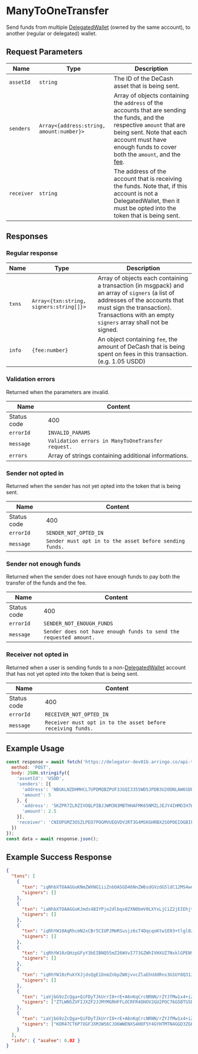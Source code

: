 # ManyToOneTransfer

Send funds from multiple [DelegatedWallet](/docs/concepts/delegated-wallets) (owned by the same account), to another (regular or delegated) wallet.

## Request Parameters

|     Name    |                    Type                   | Description |
| ----------- | ----------------------------------------- | ----------- | 
| `assetId`   | `string`                                  | The ID of the DeCash asset that is being sent. |
| `senders`   | `Array<{address:string, amount:number}>`  | Array of objects containing the `address` of the accounts that are sending the funds, and the respective `amount` that are being sent. Note that each account must have enough funds to cover both the `amount`, and the [fee](#TODO). |
| `receiver`  | `string`                                  | The address of the account that is receiving the funds. Note that, if this account is not a DelegatedWallet, then it must be opted into the token that is being sent. | 

## Responses

### Regular response

|     Name    |                   Type                  | Description |
| ----------- | --------------------------------------- | ----------- | 
| `txns`      | `Array<{txn:string, signers:string[]}>` | Array of objects each containing a transaction (in msgpack) and an array of `signers` (a list of addresses of the accounts that must sign the transaction). Transactions with an empty `signers` array shall not be signed. |
| `info`      | `{fee:number}`                          | An object containing `fee`, the amount of DeCash that is being spent on fees in this transaction. (e.g. 1.05 USDD) | 

### Validation errors

Returned when the parameters are invalid.

|     Name    |                              Content                              |
| ----------- | ----------------------------------------------------------------- |
| Status code | 400                                                               |
| `errorId`   | `INVALID_PARAMS`                                                  |
| `message`   | `Validation errors in ManyToOneTransfer request.`                 | 
| `errors`    | Array of strings containing additional informations.              |

### Sender not opted in 

Returned when the sender has not yet opted into the token that is being sent.

|     Name    |                              Content                              |
| ----------- | ----------------------------------------------------------------- |
| Status code | 400                                                               |
| `errorId`   | `SENDER_NOT_OPTED_IN`                                             |
| `message`   | `Sender must opt in to the asset before sending funds.`           | 

### Sender not enough funds

Returned when the sender does not have enough funds to pay both the transfer of the funds and the fee.

|     Name    |                              Content                              |
| ----------- | ----------------------------------------------------------------- |
| Status code | 400                                                               |
| `errorId`   | `SENDER_NOT_ENOUGH_FUNDS`                                         |
| `message`   | `Sender does not have enough funds to send the requested amount.` |

### Receiver not opted in

Returned when a user is sending funds to a non-[DelegatedWallet](/docs/concepts/delegated-wallets) account that has not yet opted into the token that is being sent.

|     Name    |                              Content                              |
| ----------- | ----------------------------------------------------------------- |
| Status code | 400                                                               |
| `errorId`   | `RECEIVER_NOT_OPTED_IN`                                           |
| `message`   | `Receiver must opt in to the asset before receiving funds.`       |

## Example Usage

<Tabs>
<TabItem value="js" label="JavaScript">

```js
const response = await fetch('https://delegator-dev01b.arringo.co/api-test/ManyToOneTransfer', {
  method: 'POST',
  body: JSON.stringify({
    'assetId': 'USDD',
    'senders': [{
      'address': 'NBGKLNZDHMHCL7UPDMQBZPUF3JGQI3355WD5JPDB3U2ODNLAW6SDPO67JE',
      'amount': 5
    }, {
      'address': '5KZPR7ZLRZIVOQLPIBJJWM3N3MBTHHAFMK65NMZLJEJY4IHMDIH7WFFIOE',
      'amount': 2.5
    }],
    'receiver': 'CNIOPGMZ3OSZLPEO7POGMVUEQVDV2RT3G4MSKGHRBX2SOPOEIOGBIFIMVQ'
  })
});
const data = await response.json();
```

</TabItem>
</Tabs>

## Example Success Response

```json
{
  "txns": [
    {
      "txn": "iqNhbXTOAAGGoKNmZWXNG1iiZnbOASGD46NnZW6sdGVzdG5ldC12MS4womdoxCBIY7UYpLPITsgQ8i1PEIHLD3HwWaesIN7GL39w5Qk6IqNncnDEIAI+pMgc52yXFnTJYkQeo4naJuyfh7HvRYCHvHRhIc+domx2zgEhh8ujcmN2xCDM12b3NSoTfJdJSzDDROUq3CiWPHHdXRqae4X/G6GZuqNzbmTEIGvkIhQ8kyZFK6yPPqxPgOpyqgq3DUTTf62WCXzMNcePpHR5cGWjcGF5",
      "signers": []
    },
    {
      "txn": "iaNhbXTOAAGGoKJmds4BIYPjo2dlbqx0ZXN0bmV0LXYxLjCiZ2jEIEhjtRiks8hOyBDyLU8QgcsPcfBZp6wg3sYvf3DlCToio2dycMQgAj6kyBznbJcWdMliRB6jidom7J+Hse9FgIe8dGEhz52ibHbOASGHy6NyY3bEIFOjz4p+f+5ipuxNu+El3rWI28uHGXuOGwebJt4Yw95Mo3NuZMQga+QiFDyTJkUrrI8+rE+A6nKqCrcNRNN/rZYJfMw1x4+kdHlwZaNwYXk=",
      "signers": []
    },
    {
      "txn": "iqRhYW10AqRhcmN2xCBr5CIUPJMmRSusjz6sT4DqcqoKtw1E03+tlgl8zDXHj6Jmds4BIYPjo2dlbqx0ZXN0bmV0LXYxLjCiZ2jEIEhjtRiks8hOyBDyLU8QgcsPcfBZp6wg3sYvf3DlCToio2dycMQgAj6kyBznbJcWdMliRB6jidom7J+Hse9FgIe8dGEhz52ibHbOASGHy6NzbmTEIGhMpbcjOw4l/o8bIBy+hdpNBG997YfUvGHdNOG1YLekpHR5cGWlYXhmZXKkeGFpZM4DGUVQ",
      "signers": []
    },
    {
      "txn": "iqRhYW10zQHzpGFyY3bEIBNQ55mZ26WVvI773GZWhIVHXUZ7NxklGPEN9Sc9xEOMomZ2zgEhg+OjZ2VurHRlc3RuZXQtdjEuMKJnaMQgSGO1GKSzyE7IEPItTxCByw9x8FmnrCDexi9/cOUJOiKjZ3JwxCACPqTIHOdslxZ0yWJEHqOJ2ibsn4ex70WAh7x0YSHPnaJsds4BIYfLo3NuZMQgaEyltyM7DiX+jxsgHL6F2k0Eb33th9S8Yd004bVgt6SkdHlwZaVheGZlcqR4YWlkzgMZRVA=",
      "signers": []
    },
    {
      "txn": "iqRhYW10zPukYXJjdsQgE1DnmZnbpZW8jvvcZlaEhUddRns3GSUY8Q31Jz3EQ4yiZnbOASGD46NnZW6sdGVzdG5ldC12MS4womdoxCBIY7UYpLPITsgQ8i1PEIHLD3HwWaesIN7GL39w5Qk6IqNncnDEIAI+pMgc52yXFnTJYkQeo4naJuyfh7HvRYCHvHRhIc+domx2zgEhh8ujc25kxCDqsvj/K45RV0FvQFKbM23bAzOcBWK91rMrSROOIOwaD6R0eXBlpWF4ZmVypHhhaWTOAxlFUA==",
      "signers": []
    },
    {
      "txn": "iaVjbG9zZcQga+QiFDyTJkUrrI8+rE+A6nKqCrcNRNN/rZYJfMw1x4+iZnbOASGD46NnZW6sdGVzdG5ldC12MS4womdoxCBIY7UYpLPITsgQ8i1PEIHLD3HwWaesIN7GL39w5Qk6IqNncnDEIAI+pMgc52yXFnTJYkQeo4naJuyfh7HvRYCHvHRhIc+domx2zgEhh8ujcmN2xCBr5CIUPJMmRSusjz6sT4DqcqoKtw1E03+tlgl8zDXHj6NzbmTEIMzXZvc1KhN8l0lLMMNE5SrcKJY8cd1dGpp7hf8boZm6pHR5cGWjcGF5",
      "signers": ["ZTLWN5ZVFIJXZF2JJMYMGRHFFLOCRFR4OHOV2GU2POC76G5BTG5DOBVU3E"]
    },
    {
      "txn": "iaVjbG9zZcQga+QiFDyTJkUrrI8+rE+A6nKqCrcNRNN/rZYJfMw1x4+iZnbOASGD46NnZW6sdGVzdG5ldC12MS4womdoxCBIY7UYpLPITsgQ8i1PEIHLD3HwWaesIN7GL39w5Qk6IqNncnDEIAI+pMgc52yXFnTJYkQeo4naJuyfh7HvRYCHvHRhIc+domx2zgEhh8ujcmN2xCBr5CIUPJMmRSusjz6sT4DqcqoKtw1E03+tlgl8zDXHj6NzbmTEIFOjz4p+f+5ipuxNu+El3rWI28uHGXuOGwebJt4Yw95MpHR5cGWjcGF5",
      "signers": ["KOR47CT6P7XGFJXMJW56CJO6WWENXS4HDF5Y4GYHTMTN4GGD3ZGHVEX4BY"]
    }
  ],
  "info": { "asaFee": 0.02 }
}
```
